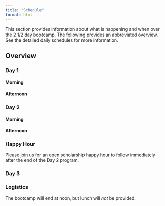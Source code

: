 ```yaml
---
title: "Schedule"
format: html
---
```


This section provides information about what is happening and when over the 2 1/2 day bootcamp.
The following provides an abbreviated overview.
See the detailed daily schedules for more information.

## Overview

### Day 1

#### Morning

#### Afternoon

### Day 2

#### Morning

#### Afternoon

::: {.callout-important}
### Happy Hour

Please join us for an open scholarship happy hour to follow immediately after the end of the Day 2 program.
:::

### Day 3

::: {.callout-important}
### Logistics

The bootcamp will end at noon, but lunch will *not* be provided.

:::